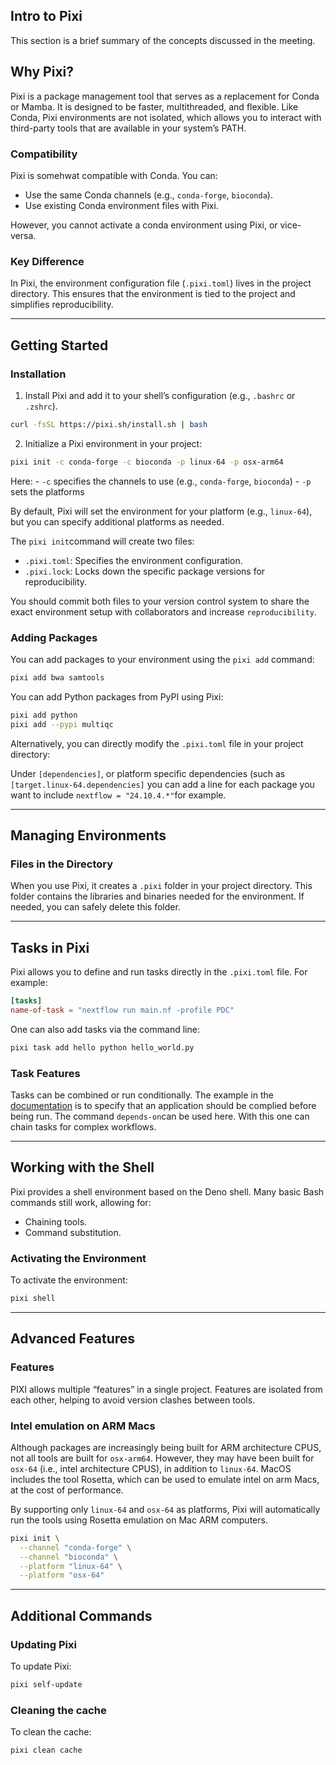 ## Intro to Pixi

This section is a brief summary of the concepts discussed in the meeting. 

## Why Pixi?

Pixi is a package management tool that serves as a replacement for Conda or Mamba. It is designed to be faster, multithreaded, and flexible. Like Conda, Pixi environments are not isolated, which allows you to interact with third-party tools that are available in your system's PATH.

### Compatibility

Pixi is somehwat compatible with Conda. You can:

- Use the same Conda channels (e.g., `conda-forge`, `bioconda`).
- Use existing Conda environment files with Pixi.

However, you cannot activate a conda environment using Pixi, or vice-versa. 

### Key Difference

In Pixi, the environment configuration file (`.pixi.toml`) lives in the project directory. This ensures that the environment is tied to the project and simplifies reproducibility.

---

## Getting Started

### Installation

1. Install Pixi and add it to your shell's configuration (e.g., `.bashrc` or `.zshrc`).

```.bash
curl -fsSL https://pixi.sh/install.sh | bash
```

2. Initialize a Pixi environment in your project:

```.bash
pixi init -c conda-forge -c bioconda -p linux-64 -p osx-arm64
```

Here:
- `-c` specifies the channels to use (e.g., `conda-forge`, `bioconda`)
- `-p` sets the platforms 

By default, Pixi will set the environment for your platform (e.g., `linux-64`), but you can specify additional platforms as needed. 

The `pixi init`command will create two files:

- `.pixi.toml`: Specifies the environment configuration.
- `.pixi.lock`: Locks down the specific package versions for reproducibility.

You should commit both files to your version control system to share the exact environment setup with collaborators and increase `reproducibility`. 


### Adding Packages

You can add packages to your environment using the `pixi add` command:

```.bash
pixi add bwa samtools
```

You can add Python packages from PyPI using Pixi:

```.bash
pixi add python
pixi add --pypi multiqc
```

Alternatively, you can directly modify the `.pixi.toml` file in your project directory: 

Under `[dependencies]`, or platform specific dependencies (such as `[target.linux-64.dependencies]` you can add a line for each package you want to include `nextflow = "24.10.4.*"`for example. 

---

## Managing Environments

### Files in the Directory

When you use Pixi, it creates a `.pixi` folder in your project directory. This folder contains the libraries and binaries needed for the environment. If needed, you can safely delete this folder.


---

## Tasks in Pixi

Pixi allows you to define and run tasks directly in the `.pixi.toml` file. For example:

```toml
[tasks]
name-of-task = "nextflow run main.nf -profile PDC"
```

One can also add tasks via the command line: 

```.bash
pixi task add hello python hello_world.py
```

### Task Features

Tasks can be combined or run conditionally. The example in the [documentation](https://pixi.sh/latest/features/advanced_tasks/) is to specify that an application should be complied before being run. The command `depends-on`can be used here. With this one can chain tasks for complex workflows.

---

## Working with the Shell

Pixi provides a shell environment based on the Deno shell. Many basic Bash commands still work, allowing for:

- Chaining tools.
- Command substitution.

### Activating the Environment

To activate the environment:

```.bash
pixi shell
```

---

## Advanced Features

### Features

PIXI allows multiple "features" in a single project. Features are isolated from each other, helping to avoid version clashes between tools.

### Intel emulation on ARM Macs

Although packages are increasingly being built for ARM architecture CPUS, not all tools are built for `osx-arm64`. However, they may have been built for `osx-64` (i.e., intel architecture CPUS), in addition to `linux-64`. MacOS includes the tool Rosetta, which can be used to emulate intel on arm Macs, at the cost of performance. 

By supporting only `linux-64` and `osx-64` as platforms, Pixi will automatically run the tools using Rosetta emulation on Mac ARM computers. 

```bash
pixi init \
  --channel "conda-forge" \
  --channel "bioconda" \
  --platform "linux-64" \
  --platform "osx-64"
```

---

## Additional Commands

### Updating Pixi

To update Pixi:

```.bash
pixi self-update
```

### Cleaning the cache

To clean the cache: 

```.bash
pixi clean cache
```
